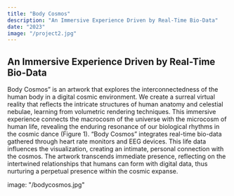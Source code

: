 ```yaml
---
title: "Body Cosmos"
description: "An Immersive Experience Driven by Real-Time Bio-Data"
date: "2023"
image: "/project2.jpg"
---
```


## An Immersive Experience Driven by Real-Time Bio-Data

Body Cosmos” is an artwork that explores the interconnectedness of the human body in a digital cosmic environment. We create a surreal virtual reality that reflects the intricate structures of human anatomy and celestial nebulae, learning from volumetric rendering techniques. This immersive experience connects the macrocosm of the universe with the microcosm of human life, revealing the enduring resonance of our biological rhythms in the cosmic dance (Figure 1). “Body Cosmos” integrates real-time bio-data gathered through heart rate monitors and EEG devices. This life data influences the visualization, creating an intimate, personal connection with the cosmos. The artwork transcends immediate presence, reflecting on the intertwined relationships that humans can form with digital data, thus nurturing a perpetual presence within the cosmic expanse.

image: "/bodycosmos.jpg"